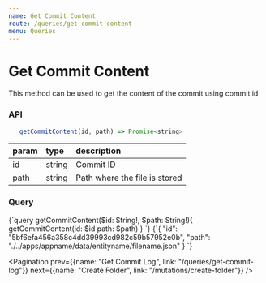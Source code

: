 ```yaml
---
name: Get Commit Content
route: /queries/get-commit-content
menu: Queries
---
```



# Get Commit Content

This method can be used to get the content of the commit using commit id

### API

```js
   getCommitContent(id, path) => Promise<string>
```

|param|type|description|
|:--|:--|:--|
|id|string|Commit ID|
|path|string|Path where the file is stored|

### Query
<QueryViewer>
   <QueryTab>
{`query getCommitContent($id: String!, $path: String!){
  getCommitContent(id: $id path: $path)
}
`}
   </QueryTab>
   <VariablesTab>
{`{
   "id": "5bf6efa456a358c4dd39993cd982c59b57952e0b",
   "path": "./../apps/appname/data/entityname/filename.json"
}
`}
   </VariablesTab>
</QueryViewer>

<Pagination prev={{name: "Get Commit Log", link: "/queries/get-commit-log"}} next={{name: "Create Folder", link: "/mutations/create-folder"}} />